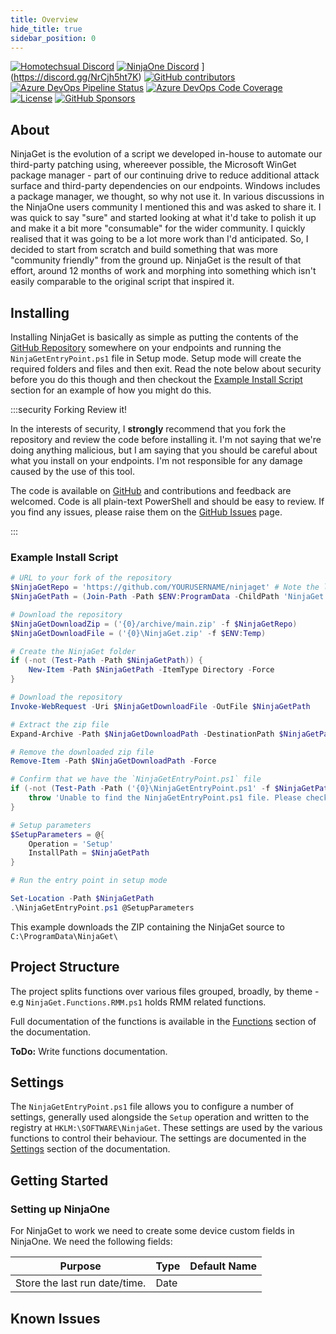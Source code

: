 ```yaml
---
title: Overview
hide_title: true
sidebar_position: 0
---
```


[![Homotechsual Discord](https://img.shields.io/discord/1075421628424523816?style=for-the-badge&logo=discord&logoColor=white&label=Homotechsual%20Discord)](https://discord.gg/NrCjh5ht7K)
[![NinjaOne Discord](https://img.shields.io/discord/676451788395642880?style=for-the-badge&logo=discord&logoColor=white&label=NinjaOne%20Discord)](https://discord.gg/NinjaOne)
](https://discord.gg/NrCjh5ht7K)
[![GitHub contributors](https://img.shields.io/github/contributors/homotechsual/ninjaget?style=for-the-badge&logo=github)](https://github.com/homotechsual/ninjaget/)
[![Azure DevOps Pipeline Status](https://img.shields.io/azure-devops/tests/MSPsUK/MSPsUK/4?style=for-the-badge)](https://dev.azure.com/MSPsUK/NinjaGet/_build?definitionId=4)
[![Azure DevOps Code Coverage](https://img.shields.io/azure-devops/coverage/MSPsUK/MSPsUK/4?style=for-the-badge)](https://dev.azure.com/MSPsUK/NinjaGet/_build?definitionId=4)
[![License](https://img.shields.io/github/license/homotechsual/HaloAPI?style=for-the-badge)](https://mit.license.homotechsual.dev)
[![GitHub Sponsors](https://img.shields.io/github/sponsors/homotechsual?style=for-the-badge)](https://github.com/sponsors/homotechsual/)

## About

NinjaGet is the evolution of a script we developed in-house to automate our third-party patching using, whereever possible, the Microsoft WinGet package manager - part of our continuing drive to reduce additional attack surface and third-party dependencies on our endpoints. Windows includes a package manager, we thought, so why not use it. In various discussions in the NinjaOne users community I mentioned this and was asked to share it. I was quick to say "sure" and started looking at what it'd take to polish it up and make it a bit more "consumable" for the wider community. I quickly realised that it was going to be a lot more work than I'd anticipated. So, I decided to start from scratch and build something that was more "community friendly" from the ground up. NinjaGet is the result of that effort, around 12 months of work and morphing into something which isn't easily comparable to the original script that inspired it. 

## Installing

Installing NinjaGet is basically as simple as putting the contents of the [GitHub Repository](https://github.com/homotechsual/ninjaget) somewhere on your endpoints and running the `NinjaGetEntryPoint.ps1` file in Setup mode. Setup mode will create the required folders and files and then exit. Read the note below about security before you do this though and then checkout the [Example Install Script](#example-install-script) section for an example of how you might do this.

:::security Forking Review it!

In the interests of security, I **strongly** recommend that you fork the repository and review the code before installing it. I'm not saying that we're doing anything malicious, but I am saying that you should be careful about what you install on your endpoints. I'm not responsible for any damage caused by the use of this tool.

The code is available on [GitHub](https://github.com/homotechsual/ninjaget) and contributions and feedback are welcomed. Code is all plain-text PowerShell and should be easy to review. If you find any issues, please raise them on the [GitHub Issues](https://github.com/homotechsual/ninjaget/issues) page.

:::

### Example Install Script

```powershell
# URL to your fork of the repository
$NinjaGetRepo = 'https://github.com/YOURUSERNAME/ninjaget' # Note the lack of trailing `/` please.
$NinjaGetPath = (Join-Path -Path $ENV:ProgramData -ChildPath 'NinjaGet')

# Download the repository
$NinjaGetDownloadZip = ('{0}/archive/main.zip' -f $NinjaGetRepo)
$NinjaGetDownloadFile = ('{0}\NinjaGet.zip' -f $ENV:Temp)

# Create the NinjaGet folder
if (-not (Test-Path -Path $NinjaGetPath)) {
    New-Item -Path $NinjaGetPath -ItemType Directory -Force
}

# Download the repository
Invoke-WebRequest -Uri $NinjaGetDownloadFile -OutFile $NinjaGetPath

# Extract the zip file
Expand-Archive -Path $NinjaGetDownloadPath -DestinationPath $NinjaGetPath -Force

# Remove the downloaded zip file
Remove-Item -Path $NinjaGetDownloadPath -Force

# Confirm that we have the `NinjaGetEntryPoint.ps1` file
if (-not (Test-Path -Path ('{0}\NinjaGetEntryPoint.ps1' -f $NinjaGetPath))) {
    throw 'Unable to find the NinjaGetEntryPoint.ps1 file. Please check the installation.'
}

# Setup parameters
$SetupParameters = @{
    Operation = 'Setup'
    InstallPath = $NinjaGetPath
}

# Run the entry point in setup mode

Set-Location -Path $NinjaGetPath
.\NinjaGetEntryPoint.ps1 @SetupParameters
```

This example downloads the ZIP containing the NinjaGet source to `C:\ProgramData\NinjaGet\`

## Project Structure

The project splits functions over various files grouped, broadly, by theme - e.g `NinjaGet.Functions.RMM.ps1` holds RMM related functions.

Full documentation of the functions is available in the [Functions](./functions/) section of the documentation.

**ToDo:** Write functions documentation.

## Settings

The `NinjaGetEntryPoint.ps1` file allows you to configure a number of settings, generally used alongside the `Setup` operation and written to the registry at `HKLM:\SOFTWARE\NinjaGet`. These settings are used by the various functions to control their behaviour. The settings are documented in the [Settings](./settings/) section of the documentation.

## Getting Started

### Setting up NinjaOne

For NinjaGet to work we need to create some device custom fields in NinjaOne. We need the following fields:

| Purpose                       | Type               | Default Name      |
| ----------------------------- | ------------------ | ----------------- |
| Store the last run date/time. | Date


## Known Issues


